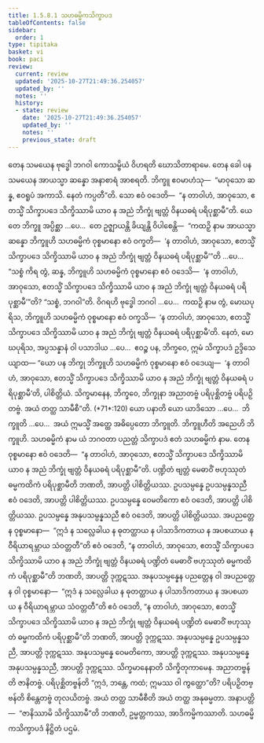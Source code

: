 ```yaml
---
title: 1.5.8.1 သဟဓမ္မိကသိက္ခာပဒ
tableOfContents: false
sidebar:
  order: 1
type: tipitaka
basket: vi
book: paci
review:
  current: review
  updated: '2025-10-27T21:49:36.254057'
  updated_by: ''
  notes: ''
  history:
  - state: review
    date: '2025-10-27T21:49:36.254057'
    updated_by: ''
    notes: ''
    previous_state: draft
---
```



<ReviewStatus review={frontmatter.review} showDetails={true} />

<HypothesisAnnotation frontmatter={frontmatter} />

<DynamicBreadcrumb />

<Division number="433" book="paci" e="ch" v="2" p="185">

<Paragraph number="1302" book="paci">
တေန သမယေန ဗုဒ္ဓေါ ဘဂဝါ ကောသမ္ဗိယံ ဝိဟရတိ ဃောသိတာရာမေ. တေန ခေါ ပန သမယေန အာယသ္မာ ဆန္နော အနာစာရံ အာစရတိ. ဘိက္ခူ ဧဝမာဟံသု—  “မာဝုသော ဆန္န, ဧဝရူပံ အကာသိ. နေတံ ကပ္ပတီ”တိ. သော ဧဝံ ဝဒေတိ—  “န တာဝါဟံ, အာဝုသော, ဧတသ္မိံ သိက္ခာပဒေ သိက္ခိဿာမိ ယာဝ န အညံ ဘိက္ခုံ ဗျတ္တံ ဝိနယဓရံ ပရိပုစ္ဆာမီ”တိ.
</Paragraph>

<Paragraph number="1303" book="paci">
ယေ တေ ဘိက္ခူ အပ္ပိစ္ဆာ …ပေ…  တေ ဥဇ္ဈာယန္တိ ခိယျန္တိ ဝိပါစေန္တိ—  “ကထဉှိ နာမ အာယသ္မာ ဆန္နော ဘိက္ခူဟိ သဟဓမ္မိကံ ဝုစ္စမာနော ဧဝံ ဝက္ခတိ—  ‘န တာဝါဟံ, အာဝုသော, ဧတသ္မိံ သိက္ခာပဒေ သိက္ခိဿာမိ ယာဝ န အညံ ဘိက္ခုံ ဗျတ္တံ ဝိနယဓရံ ပရိပုစ္ဆာမီ’”တိ …ပေ…  “သစ္စံ ကိရ တွံ, ဆန္န, ဘိက္ခူဟိ သဟဓမ္မိကံ ဝုစ္စမာနော ဧဝံ ဝဒေသိ—  ‘န တာဝါဟံ, အာဝုသော, ဧတသ္မိံ သိက္ခာပဒေ သိက္ခိဿာမိ ယာဝ န အညံ ဘိက္ခုံ ဗျတ္တံ ဝိနယဓရံ ပရိပုစ္ဆာမီ’”တိ? “သစ္စံ, ဘဂဝါ”တိ. ဝိဂရဟိ ဗုဒ္ဓေါ ဘဂဝါ …ပေ…  ကထဉှိ နာမ တွံ, မောဃပုရိသ, ဘိက္ခူဟိ သဟဓမ္မိကံ ဝုစ္စမာနော ဧဝံ ဝက္ခသိ—  ‘န တာဝါဟံ, အာဝုသော, ဧတသ္မိံ သိက္ခာပဒေ သိက္ခိဿာမိ ယာဝ န အညံ ဘိက္ခုံ ဗျတ္တံ ဝိနယဓရံ ပရိပုစ္ဆာမီ’တိ. နေတံ, မောဃပုရိသ, အပ္ပသန္နာနံ ဝါ ပသာဒါယ …ပေ…  ဧဝဉ္စ ပန, ဘိက္ခဝေ, ဣမံ သိက္ခာပဒံ ဥဒ္ဒိသေယျာထ—
</Paragraph>

</Division>
<Division number="434" book="paci" e="ch" v="2" p="186">

<Paragraph number="1304" book="paci">
<Emphasis>“ယော ပန ဘိက္ခု ဘိက္ခူဟိ သဟဓမ္မိကံ ဝုစ္စမာနော ဧဝံ ဝဒေယျ—  ‘န တာဝါဟံ, အာဝုသော, ဧတသ္မိံ သိက္ခာပဒေ သိက္ခိဿာမိ ယာဝ န အညံ ဘိက္ခုံ ဗျတ္တံ ဝိနယဓရံ ပရိပုစ္ဆာမီ’တိ, ပါစိတ္တိယံ. သိက္ခမာနေန, ဘိက္ခဝေ, ဘိက္ခုနာ အညာတဗ္ဗံ ပရိပုစ္ဆိတဗ္ဗံ ပရိပဉှိတဗ္ဗံ. အယံ တတ္ထ သာမီစီ”</Emphasis>တိ. (*71*:<Emphasis>120</Emphasis>)
</Paragraph>

</Division>
<Division number="435" book="paci" e="ch" v="2" p="186">

<Paragraph number="1305" book="paci">
<Emphasis>ယော ပနာ</Emphasis>တိ ယော ယာဒိသော …ပေ…  <Emphasis>ဘိက္ခူ</Emphasis>တိ …ပေ…  အယံ ဣမသ္မိံ အတ္ထေ အဓိပ္ပေတော ဘိက္ခူတိ.
</Paragraph>

<Paragraph number="1306" book="paci">
<Emphasis>ဘိက္ခူဟီ</Emphasis>တိ အညေဟိ ဘိက္ခူဟိ.
</Paragraph>

<Paragraph number="1307" book="paci">
<Emphasis>သဟဓမ္မိကံ</Emphasis> နာမ ယံ ဘဂဝတာ ပညတ္တံ သိက္ခာပဒံ ဧတံ သဟဓမ္မိကံ နာမ. တေန ဝုစ္စမာနော ဧဝံ ဝဒေတိ—  “န တာဝါဟံ, အာဝုသော, ဧတသ္မိံ သိက္ခာပဒေ သိက္ခိဿာမိ ယာဝ န အညံ ဘိက္ခုံ ဗျတ္တံ ဝိနယဓရံ ပရိပုစ္ဆာမီ”တိ. ပဏ္ဍိတံ ဗျတ္တံ မေဓာဝိံ ဗဟုဿုတံ ဓမ္မကထိကံ ပရိပုစ္ဆာမီတိ ဘဏတိ, အာပတ္တိ ပါစိတ္တိယဿ.
</Paragraph>

</Division>
<Division number="436" book="paci" e="ch" v="2" p="187">

<Paragraph number="1308" book="paci">
ဥပသမ္ပန္နေ ဥပသမ္ပန္နသညီ ဧဝံ ဝဒေတိ, အာပတ္တိ ပါစိတ္တိယဿ. ဥပသမ္ပန္နေ ဝေမတိကော ဧဝံ ဝဒေတိ, အာပတ္တိ ပါစိတ္တိယဿ. ဥပသမ္ပန္နေ အနုပသမ္ပန္နသညီ ဧဝံ ဝဒေတိ, အာပတ္တိ ပါစိတ္တိယဿ.
</Paragraph>

<Paragraph number="1309" book="paci">
အပညတ္တေန ဝုစ္စမာနော—  “ဣဒံ န သလ္လေခါယ န ဓုတတ္ထာယ န ပါသာဒိကတာယ န အပစယာယ န ဝီရိယာရမ္ဘာယ သံဝတ္တတီ”တိ ဧဝံ ဝဒေတိ, “န တာဝါဟံ, အာဝုသော, ဧတသ္မိံ သိက္ခာပဒေ သိက္ခိဿာမိ ယာဝ န အညံ ဘိက္ခုံ ဗျတ္တံ ဝိနယဓရံ ပဏ္ဍိတံ မေဓာဝိံ ဗဟုဿုတံ ဓမ္မကထိကံ ပရိပုစ္ဆာမီ”တိ ဘဏတိ, အာပတ္တိ ဒုက္ကဋဿ.
</Paragraph>

<Paragraph number="1310" book="paci">
အနုပသမ္ပန္နေန ပညတ္တေန ဝါ အပညတ္တေန ဝါ ဝုစ္စမာနော—  “ဣဒံ န သလ္လေခါယ န ဓုတတ္ထာယ န ပါသာဒိကတာယ န အပစယာယ န ဝီရိယာရမ္ဘာယ သံဝတ္တတီ”တိ ဧဝံ ဝဒေတိ, “န တာဝါဟံ, အာဝုသော, ဧတသ္မိံ သိက္ခာပဒေ သိက္ခိဿာမိ ယာဝ န အညံ ဘိက္ခုံ ဗျတ္တံ ဝိနယဓရံ ပဏ္ဍိတံ မေဓာဝိံ ဗဟုဿုတံ ဓမ္မကထိကံ ပရိပုစ္ဆာမီ”တိ ဘဏတိ, အာပတ္တိ ဒုက္ကဋဿ. အနုပသမ္ပန္နေ ဥပသမ္ပန္နသညီ, အာပတ္တိ ဒုက္ကဋဿ. အနုပသမ္ပန္နေ ဝေမတိကော, အာပတ္တိ ဒုက္ကဋဿ. အနုပသမ္ပန္နေ အနုပသမ္ပန္နသညီ, အာပတ္တိ ဒုက္ကဋဿ.
</Paragraph>

<Paragraph number="1311" book="paci">
<Emphasis>သိက္ခမာနေနာ</Emphasis>တိ သိက္ခိတုကာမေန.
</Paragraph>

<Paragraph number="1312" book="paci">
<Emphasis>အညာတဗ္ဗန်</Emphasis>တိ ဇာနိတဗ္ဗံ.
</Paragraph>

<Paragraph number="1313" book="paci">
<Emphasis>ပရိပုစ္ဆိတဗ္ဗန်</Emphasis>တိ “ဣဒံ, ဘန္တေ, ကထံ; ဣမဿ ဝါ ကွတ္ထော”တိ?
</Paragraph>

<Paragraph number="1314" book="paci">
<Emphasis>ပရိပဉှိတဗ္ဗန်</Emphasis>တိ စိန္တေတဗ္ဗံ တုလယိတဗ္ဗံ.
</Paragraph>

<Paragraph number="1315" book="paci">
<Emphasis>အယံ တတ္ထ သာမီစီ</Emphasis>တိ အယံ တတ္ထ အနုဓမ္မတာ.
</Paragraph>

</Division>
<Division number="437" book="paci" e="ch" v="2" p="187">

<Paragraph number="1316" book="paci">
အနာပတ္တိ—  “ဇာနိဿာမိ သိက္ခိဿာမီ”တိ ဘဏတိ, ဥမ္မတ္တကဿ, အာဒိကမ္မိကဿာတိ.

</Paragraph>
</Division>

<Paragraph number="1317" type="center" book="paci">
သဟဓမ္မိကသိက္ခာပဒံ နိဋ္ဌိတံ ပဌမံ.
</Paragraph>